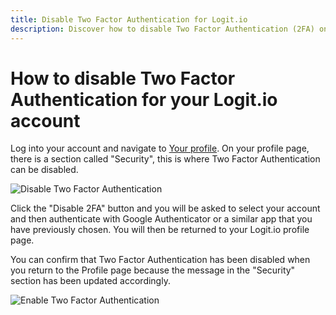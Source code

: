 ```yaml
---
title: Disable Two Factor Authentication for Logit.io
description: Discover how to disable Two Factor Authentication (2FA) on your Logit.io account in this helpful article.
---
```


# How to disable Two Factor Authentication for your Logit.io account

Log into your account and navigate to [Your profile](https://logit.io/settings/profile). On your profile page, there is a section called "Security", this is where Two Factor Authentication can be disabled.

![Disable Two Factor Authentication](@/images/help/account-access/disable-2fa.png)

Click the "Disable 2FA" button and you will be asked to select your account and then authenticate with Google Authenticator or a similar app that you have previously chosen. You will then be returned to your Logit.io profile page.

You can confirm that Two Factor Authentication has been disabled when you return to the Profile page because the message in the "Security" section has been updated accordingly.

![Enable Two Factor Authentication](@/images/help/account-access/enable-2fa.png)